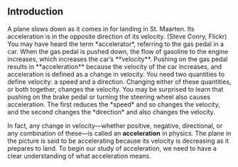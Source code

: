 ## Introduction

<caption>A plane slows down as it comes in for landing in St. Maarten. Its acceleration is in the opposite direction of its velocity. (Steve Conry, Flickr)</caption>
You may have heard the term *accelerator*, referring to the gas pedal in a car. When the gas pedal is pushed down, the flow of gasoline to the engine increases, which increases the car’s **velocity**. Pushing on the gas pedal results in **acceleration** because the velocity of the car increases, and acceleration is defined as a change in velocity. You need two quantities to define velocity: a speed and a direction. Changing either of these quantities, or both together, changes the velocity. You may be surprised to learn that pushing on the brake pedal or turning the steering wheel also causes acceleration. The first reduces the *speed* and so changes the velocity, and the second changes the *direction* and also changes the velocity.

In fact, any change in velocity—whether positive, negative, directional, or any combination of these—is called an **acceleration** in physics. The plane in the picture is said to be accelerating because its velocity is decreasing as it prepares to land. To begin our study of acceleration, we need to have a clear understanding of what acceleration means.


